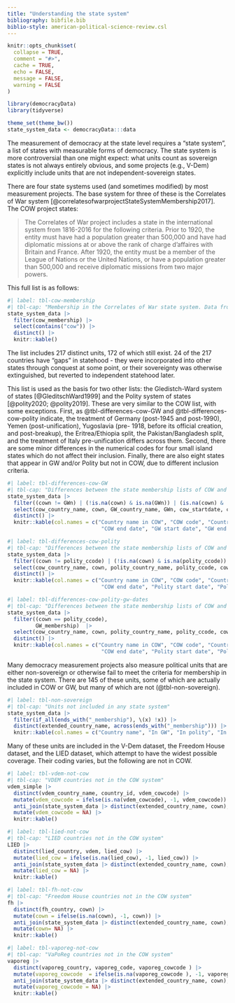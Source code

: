 ```yaml
---
title: "Understanding the state system"
bibliography: bibfile.bib
biblio-style: american-political-science-review.csl
---
```


```r
knitr::opts_chunk$set(
  collapse = TRUE,
  comment = "#>",
  cache = TRUE,
  echo = FALSE,
  message = FALSE,
  warning = FALSE
)
```

```r
library(democracyData)
library(tidyverse)

theme_set(theme_bw())
state_system_data <- democracyData:::data
```

The measurement of democracy at the state level requires a "state system", a list of states with measurable forms of democracy. The state system is more controversial than one might expect: what units count as sovereign states is not always entirely obvious, and some projects (e.g., V-Dem) explicitly include units that are not independent-sovereign states.

There are four state systems used (and sometimes modified) by most measurement projects. The base system for three of these is the Correlates of War system [@correlatesofwarprojectStateSystemMembership2017]. The COW project states:

> The Correlates of War project includes a state in the international system from 1816-2016 for the following criteria. Prior to 1920, the entity must have had a population greater than 500,000 and have had diplomatic missions at or above the rank of charge d’affaires with Britain and France. After 1920, the entity must be a member of the League of Nations or the United Nations, or have a population greater than 500,000 and receive diplomatic missions from two major powers.

This full list is as follows:

```r
#| label: tbl-cow-membership
#| tbl-cap: "Membership in the Correlates of War state system. Data from "
state_system_data |>
  filter(cow_membership) |>
  select(contains("cow")) |>
  distinct() |>
  knitr::kable()
```
 
The list includes 217 distinct units, 172 of which still exist. 24 of the 217 countries have "gaps" in statehood - they were incorporated into other states through conquest at some point, or their sovereignty was otherwise extinguished, but reverted to independent statehood later.

This list is used as the basis for two other lists: the Gledistch-Ward system of states [@GleditschWard1999] and the Polity system of states [@polity2020; @polity2019]. These are very similar to the COW list, with some exceptions. First, as @tbl-differences-cow-GW and @tbl-differences-cow-polity indicate, the treatment of Germany (post-1945 and post-1990), Yemen (post-unification), Yugoslavia (pre- 1918, before its official creation, and post-breakup), the Eritrea/Ethiopia split, the Pakistan/Bangladesh split, and the treatment of Italy pre-unification  differs across them. Second, there are some minor differences in the numerical codes for four small island states which do not affect their inclusion. Finally, there are also eight states that appear in GW and/or Polity but not in COW, due to different inclusion criteria. 

```r
#| label: tbl-differences-cow-GW
#| tbl-cap: "Differences between the state membership lists of COW and Gleditsch and Ward"
state_system_data |> 
  filter((cown != GWn) | (!is.na(cown) & is.na(GWn)) | (is.na(cown) & !is.na(GWn)))  |>
  select(cow_country_name, cown, GW_country_name, GWn, cow_startdate, cow_enddate, GW_startdate, GW_enddate) |>
  distinct() |>
  knitr::kable(col.names = c("Country name in COW", "COW code", "Country name in GW", "GW code", "COW start date",
                              "COW end date", "GW start date", "GW end date"))
```

```r
#| label: tbl-differences-cow-polity
#| tbl-cap: "Differences between the state membership lists of COW and Gleditsch and Ward"
state_system_data |> 
  filter((cown != polity_ccode) | (!is.na(cown) & is.na(polity_ccode)) | (is.na(cown) & !is.na(polity_ccode)))  |>
  select(cow_country_name, cown, polity_country_name, polity_ccode, cow_startdate, cow_enddate, polity_startdate, polity_enddate) |>
  distinct() |>
  knitr::kable(col.names = c("Country name in COW", "COW code", "Country name in Polity", "Polity code", "COW start date",
                              "COW end date", "Polity start date", "Polity end date"))
```

```r
#| label: tbl-differences-cow-polity-gw-dates
#| tbl-cap: "Differences between the state membership lists of COW and Gleditsch and Ward"
state_system_data |> 
  filter((cown == polity_ccode),
         GW_membership)  |>
  select(cow_country_name, cown, polity_country_name, polity_ccode, cow_startdate, cow_enddate, polity_startdate, polity_enddate) |>
  distinct() |>
  knitr::kable(col.names = c("Country name in COW", "COW code", "Country name in Polity", "Polity code", "COW start date",
                              "COW end date", "Polity start date", "Polity end date"))
```

Many democracy measurement projects also measure political units that are either non-sovereign or otherwise fail to meet the criteria for membership in the state system. There are 145 of these units, some of which are actually included in COW or GW, but many of which are not (@tbl-non-sovereign).

```r
#| label: tbl-non-sovereign
#| tbl-cap: "Units not included in any state system"
state_system_data |> 
  filter(if_all(ends_with("_membership"), \(x) !x)) |> 
  distinct(extended_country_name, across(ends_with("_membership"))) |>
  knitr::kable(col.names = c("Country name", "In GW", "In polity", "In COW"))
```

Many of these units are included in the V-Dem dataset, the Freedom House dataset, and the LIED dataset, which attempt to have the widest possible coverage. Their coding varies, but the following are not in COW.


```r
#| label: tbl-vdem-not-cow
#| tbl-cap: "VDEM countries not in the COW system"
vdem_simple |>
  distinct(vdem_country_name, country_id, vdem_cowcode) |> 
  mutate(vdem_cowcode = ifelse(is.na(vdem_cowcode), -1, vdem_cowcode))|>
  anti_join(state_system_data |> distinct(extended_country_name, cown), by = join_by(vdem_cowcode == cown)) |>
  mutate(vdem_cowcode = NA) |>
  knitr::kable()
```

```r
#| label: tbl-lied-not-cow
#| tbl-cap: "LIED countries not in the COW system"
LIED |>
  distinct(lied_country, vdem, lied_cow) |> 
  mutate(lied_cow = ifelse(is.na(lied_cow), -1, lied_cow)) |>
  anti_join(state_system_data |> distinct(extended_country_name, cown), by = join_by(lied_cow == cown)) |>
  mutate(lied_cow = NA) |>
  knitr::kable()
```


```r
#| label: tbl-fh-not-cow
#| tbl-cap: "Freedom House countries not in the COW system"
fh |>
  distinct(fh_country, cown) |> 
  mutate(cown = ifelse(is.na(cown), -1, cown)) |>
  anti_join(state_system_data |> distinct(extended_country_name, cown), by = join_by(cown)) |>
  mutate(cown= NA) |>
  knitr::kable()
```

```r
#| label: tbl-vaporeg-not-cow
#| tbl-cap: "VaPoReg countries not in the COW system"
vaporeg |>
  distinct(vaporeg_country, vaporeg_code, vaporeg_cowcode ) |> 
  mutate(vaporeg_cowcode  = ifelse(is.na(vaporeg_cowcode ), -1, vaporeg_cowcode )) |>
  anti_join(state_system_data |> distinct(extended_country_name, cown), by = join_by(vaporeg_cowcode == cown)) |>
  mutate(vaporeg_cowcode = NA) |>
  knitr::kable()
```